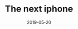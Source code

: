 ---
slug: the-next-iphone
title: "The next iphone"
description: A short reflection on user experience and design.
date: 2019-05-20
readingTime: 1
---